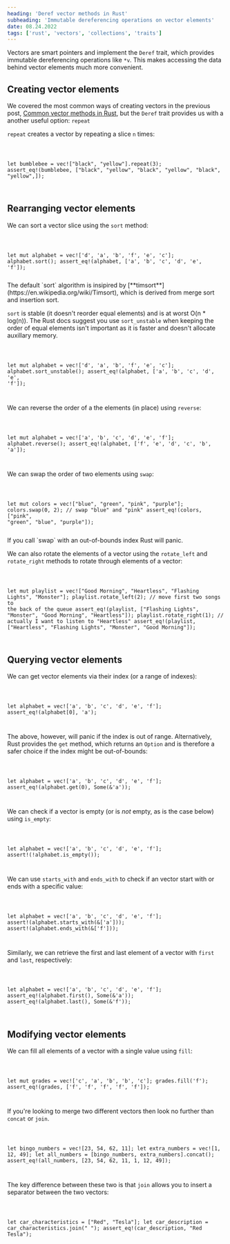```yaml
---
heading: 'Deref vector methods in Rust'
subheading: 'Immutable dereferencing operations on vector elements'
date: 08.24.2022
tags: ['rust', 'vectors', 'collections', 'traits']
---
```


Vectors are smart pointers and implement the `Deref` trait, which provides immutable dereferencing operations like `*v`. This makes accessing the data behind vector elements much more convenient.

## Creating vector elements

We covered the most common ways of creating vectors in the previous post, [Common vector methods in Rust](), but the `Deref` trait provides us with a another useful option: `repeat`

`repeat` creates a vector by repeating a slice `n` times:

<Code language="rust">

let bumblebee = vec!["black", "yellow"].repeat(3);
assert_eq!(bumblebee, ["black", "yellow", "black", "yellow", "black", "yellow",]);

</Code>

## Rearranging vector elements

We can sort a vector slice using the `sort` method:

<Code language="rust">

let mut alphabet = vec!['d', 'a', 'b', 'f', 'e', 'c'];
alphabet.sort();
assert_eq!(alphabet, ['a', 'b', 'c', 'd', 'e', 'f']);

</Code>

<Callout emoji="💡">
  The default `sort` algorithm is insipired by
  [**timsort**](https://en.wikipedia.org/wiki/Timsort), which is derived from
  merge sort and insertion sort.
</Callout>

`sort` is stable (it doesn't reorder equal elements) and is at worst O(n \* log(n)). The Rust docs suggest you use `sort_unstable` when keeping the order of equal elements isn't important as it is faster and doesn't allocate auxillary memory.

<Code language="rust">

let mut alphabet = vec!['d', 'a', 'b', 'f', 'e', 'c'];
alphabet.sort_unstable();
assert_eq!(alphabet, ['a', 'b', 'c', 'd', 'e', 'f']);

</Code>

We can reverse the order of a the elements (in place) using `reverse`:

<Code language="rust">

let mut alphabet = vec!['a', 'b', 'c', 'd', 'e', 'f'];
alphabet.reverse();
assert_eq!(alphabet, ['f', 'e', 'd', 'c', 'b', 'a']);

</Code>

We can swap the order of two elements using `swap`:

<Code language="rust">

let mut colors = vec!["blue", "green", "pink", "purple"];
colors.swap(0, 2); // swap "blue" and "pink"
assert_eq!(colors, ["pink", "green", "blue", "purple"]);

</Code>

<Callout emoji="👉">
  If you call `swap` with an out-of-bounds index Rust will panic.
</Callout>

We can also rotate the elements of a vector using the `rotate_left` and `rotate_right` methods to rotate through elements of a vector:

<Code language="rust">

let mut playlist = vec!["Good Morning", "Heartless", "Flashing Lights", "Monster"];
playlist.rotate_left(2); // move first two songs to the back of the queue
assert_eq!(playlist, ["Flashing Lights", "Monster", "Good Morning", "Heartless"]);
playlist.rotate_right(1); // actually I want to listen to "Heartless"
assert_eq!(playlist, ["Heartless", "Flashing Lights", "Monster", "Good Morning"]);

</Code>

## Querying vector elements

We can get vector elements via their index (or a range of indexes):

<Code language="rust">

let alphabet = vec!['a', 'b', 'c', 'd', 'e', 'f'];
assert_eq!(alphabet[0], 'a');

</Code>

The above, however, will panic if the index is out of range. Alternatively, Rust provides the `get` method, which returns an `Option` and is therefore a safer choice if the index might be out-of-bounds:

<Code language="rust">

let alphabet = vec!['a', 'b', 'c', 'd', 'e', 'f'];
assert_eq!(alphabet.get(0), Some(&'a'));

</Code>

We can check if a vector is empty (or is _not_ empty, as is the case below) using `is_empty`:

<Code language="rust">

let alphabet = vec!['a', 'b', 'c', 'd', 'e', 'f'];
assert!(!alphabet.is_empty());

</Code>

We can use `starts_with` and `ends_with` to check if an vector start with or ends with a specific value:

<Code language="rust">

let alphabet = vec!['a', 'b', 'c', 'd', 'e', 'f'];
assert!(alphabet.starts_with(&['a']));
assert!(alphabet.ends_with(&['f']));

</Code>

Similarly, we can retrieve the first and last element of a vector with `first` and `last`, respectively:

<Code language="rust">

let alphabet = vec!['a', 'b', 'c', 'd', 'e', 'f'];
assert_eq!(alphabet.first(), Some(&'a'));
assert_eq!(alphabet.last(), Some(&'f'));

</Code>

## Modifying vector elements

We can fill all elements of a vector with a single value using `fill`:

<Code language="rust">

let mut grades = vec!['c', 'a', 'b', 'b', 'c'];
grades.fill('f');
assert_eq!(grades, ['f', 'f', 'f', 'f', 'f']);

</Code>

If you're looking to merge two different vectors then look no further than `concat` or `join`.

<Code language="rust">

let bingo_numbers = vec![23, 54, 62, 11];
let extra_numbers = vec![1, 12, 49];
let all_numbers = [bingo_numbers, extra_numbers].concat();
assert_eq!(all_numbers, [23, 54, 62, 11, 1, 12, 49]);

</Code>

The key difference between these two is that `join` allows you to insert a separator between the two vectors:

<Code language="rust">

let car_characteristics = ["Red", "Tesla"];
let car_description = car_characteristics.join(" ");
assert_eq!(car_description, "Red Tesla");

</Code>
